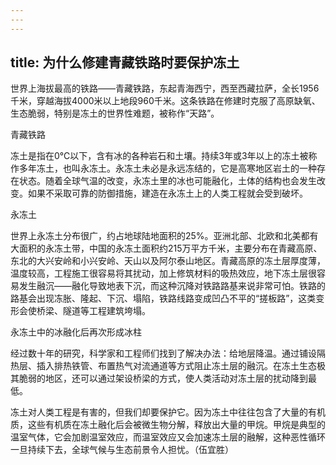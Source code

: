 ```yaml
---
---
---
```

title: 为什么修建青藏铁路时要保护冻土
---




世界上海拔最高的铁路——青藏铁路，东起青海西宁，西至西藏拉萨，全长1956千米，穿越海拔4000米以上地段960千米。这条铁路在修建时克服了高原缺氧、生态脆弱，特别是冻土的世界性难题，被称作“天路”。

青藏铁路



冻土是指在0℃以下，含有冰的各种岩石和土壤。持续3年或3年以上的冻土被称作多年冻土，也叫永冻土。永冻土未必是永远冻结的，它是高寒地区岩土的一种存在状态。随着全球气温的改变，永冻土里的冰也可能融化，土体的结构也会发生改变。如果不采取可靠的防御措施，建造在永冻土上的人类工程就会受到破坏。

永冻土



世界上永冻土分布很广，约占地球陆地面积的25%。亚洲北部、北欧和北美都有大面积的永冻土带，中国的永冻土面积约215万平方千米，主要分布在青藏高原、东北的大兴安岭和小兴安岭、天山以及阿尔泰山地区。青藏高原的冻土层厚度薄，温度较高，工程施工很容易将其扰动，加上修筑材料的吸热效应，地下冻土层很容易发生融沉——融化导致地表下沉，而这种沉降对铁路路基来说非常可怕。铁路的路基会出现冻胀、隆起、下沉、塌陷，铁路线路变成凹凸不平的“搓板路”，这类变形会使桥梁、隧道等工程建筑垮塌。

永冻土中的冰融化后再次形成冰柱



经过数十年的研究，科学家和工程师们找到了解决办法：给地层降温。通过铺设隔热层、插入排热铁管、布置热气对流通道等方式阻止冻土层的融沉。在冻土生态极其脆弱的地区，还可以通过架设桥梁的方式，使人类活动对冻土层的扰动降到最低。

冻土对人类工程是有害的，但我们却要保护它。因为冻土中往往包含了大量的有机质，这些有机质在冻土融化后会被微生物分解，释放出大量的甲烷。甲烷是典型的温室气体，它会加剧温室效应，而温室效应又会加速冻土层的融解，这种恶性循环一旦持续下去，全球气候与生态前景令人担忧。（伍宜胜）